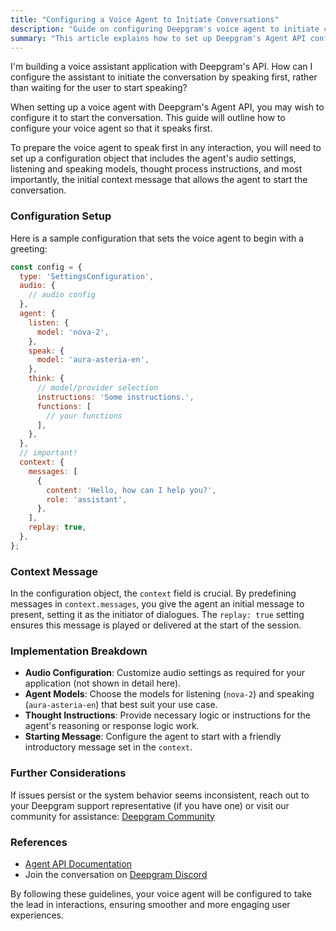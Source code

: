 ```yaml
---
title: "Configuring a Voice Agent to Initiate Conversations"
description: "Guide on configuring Deepgram's voice agent to initiate conversations"
summary: "This article explains how to set up Deepgram's Agent API configuration to allow a voice agent to speak first and initiate a conversation, rather than waiting for the user's input. It covers setting audio, listening, speaking, and thinking models, as well as specifying an initial context message."
---
```


<CommunityQuestion>I'm building a voice assistant application with Deepgram's API. How can I configure the assistant to initiate the conversation by speaking first, rather than waiting for the user to start speaking?</CommunityQuestion>

When setting up a voice agent with Deepgram's Agent API, you may wish to configure it to start the conversation. This guide will outline how to configure your voice agent so that it speaks first.

To prepare the voice agent to speak first in any interaction, you will need to set up a configuration object that includes the agent's audio settings, listening and speaking models, thought process instructions, and most importantly, the initial context message that allows the agent to start the conversation.

### Configuration Setup

Here is a sample configuration that sets the voice agent to begin with a greeting:

```javascript
const config = {
  type: 'SettingsConfiguration',
  audio: {
    // audio config
  },
  agent: {
    listen: {
      model: 'nova-2',
    },
    speak: {
      model: 'aura-asteria-en',
    },
    think: {
      // model/provider selection
      instructions: 'Some instructions.',
      functions: [
        // your functions
      ],
    },
  },
  // important!
  context: {
    messages: [
      {
        content: 'Hello, how can I help you?',
        role: 'assistant',
      },
    ],
    replay: true,
  },
};
```

### Context Message
In the configuration object, the `context` field is crucial. By predefining messages in `context.messages`, you give the agent an initial message to present, setting it as the initiator of dialogues. The `replay: true` setting ensures this message is played or delivered at the start of the session.

### Implementation Breakdown
- **Audio Configuration**: Customize audio settings as required for your application (not shown in detail here).
- **Agent Models**: Choose the models for listening (`nova-2`) and speaking (`aura-asteria-en`) that best suit your use case.
- **Thought Instructions**: Provide necessary logic or instructions for the agent's reasoning or response logic work.
- **Starting Message**: Configure the agent to start with a friendly introductory message set in the `context`.

### Further Considerations
If issues persist or the system behavior seems inconsistent, reach out to your Deepgram support representative (if you have one) or visit our community for assistance: [Deepgram Community](https://discord.gg/deepgram)

### References
- [Agent API Documentation](https://developers.deepgram.com/docs/voice-agent)
- Join the conversation on [Deepgram Discord](https://discord.gg/deepgram)

By following these guidelines, your voice agent will be configured to take the lead in interactions, ensuring smoother and more engaging user experiences.
